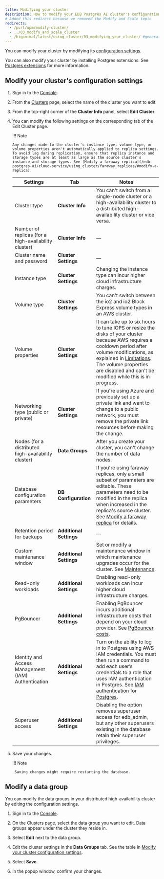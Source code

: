 ```yaml
---
title: Modifying your cluster
description: How to modify your EDB Postgres AI cluster's configuration settings.
# Added this redirect because we removed the Modify and Scale topic
redirects:
  - /purl/upm/modify-cluster/
  - ../03_modify_and_scale_cluster
  - /biganimal/latest/using_cluster/03_modifying_your_cluster/ #generated for BigAnimal URL path removal branch
---
```


You can modify your cluster by modifying its [configuration settings](#modify-your-clusters-configuration-settings). 

You can also modify your cluster by installing Postgres extensions. See [Postgres extensions](/edb-postgres-ai/cloud-service/references/supported_extension_tools/) for more information.

## Modify your cluster's configuration settings

1.  Sign in to the [Console](https://portal.biganimal.com).

2.  From the [Clusters](https://portal.biganimal.com/clusters) page, select the name of the cluster you want to edit.

3.  From the top-right corner of the **Cluster Info** panel, select **Edit Cluster**.

4.  You can modify the following settings on the corresponding tab of the Edit Cluster page.

    !!! Note

        Any changes made to the cluster's instance type, volume type, or volume properties aren't automatically applied to replica settings. To avoid lag during replication, ensure that replica instance and storage types are at least as large as the source cluster's instance and storage types. See [Modify a faraway replica](/edb-postgres-ai/cloud-service/using_cluster/faraway_replicas/#modify-a-replica).

    | Settings                                             | Tab                     | Notes                                                                                                                                                                                                                                                                                                                                                   |
    | ---------------------------------------------------- | ----------------------- | ------------------------------------------------------------------------------------------------------------------------------------------------------------------------------------------------------------------------------------------------------------------------------------------------------------------------------------------------------- |
    | Cluster type                                         | **Cluster Info**        | You can't switch from a single-node cluster or a high-availability cluster to a distributed high-availability cluster or vice versa.                                                                                                                                                                                                                    |
    | Number of replicas (for a high-availability cluster) | **Cluster Info**        | —                                                                                                                                                                                                                                                                                                                                                       |
    | Cluster name and password                            | **Cluster Settings**    | —                                                                                                                                                                                                                                                                                                                                                       |
    | Instance type                                        | **Cluster Settings**    | Changing the instance type can incur higher cloud infrastructure charges.                                                                                                                                                                                                                                                                               |
    | Volume type                                          | **Cluster Settings**    | You can't switch between the io2 and io2 Block Express volume types in an AWS cluster.                                                                                                                                                                                                                                                                  |
    | Volume properties                                    | **Cluster Settings**    | It can take up to six hours to tune IOPS or resize the disks of your cluster because AWS requires a cooldown period after volume modifications, as explained in [Limitations](https://docs.aws.amazon.com/AWSEC2/latest/UserGuide/modify-volume-requirements.html). The volume properties are disabled and can't be modified while this is in progress. |
    | Networking type (public or private)                  | **Cluster Settings**    | If you're using Azure and previously set up a private link and want to change to a public network, you must remove the private link resources before making the change.                                                                                                                                                                                 |
    | Nodes (for a distributed high-availability cluster)  | **Data Groups**         | After you create your cluster, you can't change the number of data nodes.                                                                                                                                                                                                                                                                               |
    | Database configuration parameters                    | **DB Configuration**    | If you're using faraway replicas, only a small subset of parameters are editable. These parameters need to be modified in the replica when increased in the replica's source cluster. See [Modify a faraway replica](/edb-postgres-ai/cloud-service/using_cluster/faraway_replicas/#modify-a-replica) for details.                                      |
    | Retention period for backups                         | **Additional Settings** | —                                                                                                                                                                                                                                                                                                                                                       |
    | Custom maintenance window                            | **Additional Settings** | Set or modify a maintenance window in which maintenance upgrades occur for the cluster. See [Maintenance](/edb-postgres-ai/cloud-service/getting_started/creating_cluster/creating_a_cluster/#maintenance).                                                                                                                                             |
    | Read-only workloads                                  | **Additional Settings** | Enabling read-only workloads can incur higher cloud infrastructure charges.                                                                                                                                                                                                                                                                             |
    | PgBouncer                                            | **Additional Settings** | Enabling PgBouncer incurs additional infrastructure costs that depend on your cloud provider. See [PgBouncer costs](/edb-postgres-ai/cloud-service/references/pricing_and_billing/#pgbouncer-costs).                                                                                                                                                    |
    | Identity and Access Management (IAM) Authentication  | **Additional Settings** | Turn on the ability to log in to Postgres using AWS IAM credentials. You must then run a command to add each user’s credentials to a role that uses IAM authentication in Postgres. See [IAM authentication for Postgres](/edb-postgres-ai/cloud-service/using_cluster/postgres_access/database_authentication/#iam-authentication-for-postgres).       |
    | Superuser access                                     | **Additional Settings** | Disabling the option removes superuser access for edb_admin, but any other superusers existing in the database retain their superuser privileges.                                                                                                                                                                                                       |


5.  Save your changes.

    !!! Note

         Saving changes might require restarting the database.

## Modify a data group

You can modify the data groups in your distributed high-availability cluster by editing the configuration settings.

1.  Sign in to the [Console](https://portal.biganimal.com).

2.  On the Clusters page, select the data group you want to edit. Data groups appear under the cluster they reside in. 

3.  Select **Edit** next to the data group. 

4.  Edit the cluster settings in the **Data Groups** tab. See the table in [Modify your cluster configuration settings](#modify-your-clusters-configuration-settings).

5.  Select **Save**. 

6.  In the popup window, confirm your changes.
